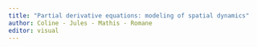 ```yaml
---
title: "Partial derivative equations: modeling of spatial dynamics"
author: Coline - Jules - Mathis - Romane 
editor: visual
---
```


## 
